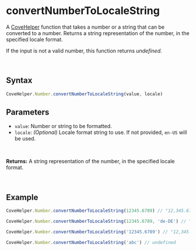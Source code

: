
<Meta
  title="Helpers/CoveHelper/Number/convertNumberToLocaleString"
/>

# convertNumberToLocaleString
A [CoveHelper](./?path=/docs/helpers-covehelper-covehelper-class--docs) function that takes a number or a string that can be converted to a number. Returns a string representation of the number, in the specified locale format.

If the input is not a valid number, this function returns _undefined_.

&nbsp;
## Syntax
```js
CoveHelper.Number.convertNumberToLocaleString(value, locale)
```

## Parameters
- `value`: Number or string to be formatted.
- `locale`: _(Optional)_ Locale format string to use. If not provided, `en-US` will be used.
<br/>

**Returns:** A string representation of the number, in the specified locale format.

&nbsp;
## Example
```js
CoveHelper.Number.convertNumberToLocaleString(12345.6789) // "12,345.679"

CoveHelper.Number.convertNumberToLocaleString(12345.6789, 'de-DE') // "12.345,679"

CoveHelper.Number.convertNumberToLocaleString('12345.6789') // "12,345.679"

CoveHelper.Number.convertNumberToLocaleString('abc') // undefined
```
